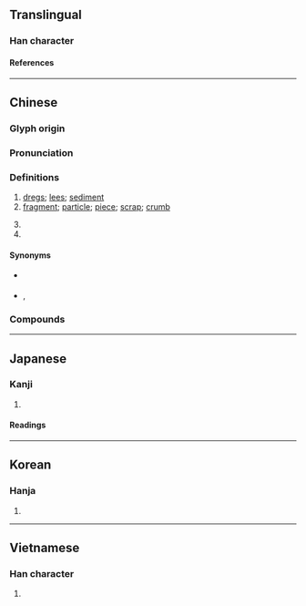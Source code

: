 {{character info/new}}
==Translingual==

===Han character===
{{Han char|rn=85|rad=水|as=09|sn=12|four=34116|canj=EDAM|ids=⿰氵查,⿰氵査}}

====References====
{{Han ref|kx=0634.030|dkj=17767|dj=1041.010|hdz=31670.050|uh=6E23}}

----

==Chinese==
{{zh-forms}}

===Glyph origin===
{{Han etym}}

===Pronunciation===
{{zh-pron
|m=zhā,er=y
|c=zaa1
|mn=qz,tw,xm:che/zz:chee/qz,xm,zz:cha
|mn_note=che/chee - vernacular; cha - literary
|mn-t=za1
|mc=y
|oc=y
|ma=
|cat=n
}}

===Definitions===
{{zh-hanzi}}

# [[dregs]]; [[lees]]; [[sediment]]
# [[fragment]]; [[particle]]; [[piece]]; [[scrap]]; [[crumb]]
#: {{zh-x|蝕 到 連 渣 都 冇||C}}
# {{zh-alt-form|*喳}}
# {{surname|zh}}

====Synonyms====
* {{sense|dregs}} {{zh-l|渣滓}}
* {{sense|fragment}} {{zh-l|碎末}}, {{zh-l|碎屑}}

===Compounds===
{{zh-der|渣滓|滤渣|廢渣|藥渣|爐渣|渣男|渣女|奶渣|渣子|酒渣鼻|酒渣|豆腐渣工程|土得掉渣|學渣|殘渣|礦渣|渣打銀行|豆渣|煤渣|熔渣|麵包渣|殘渣餘孽|豆渣腦筋|人渣|石渣|嘎渣兒|嘎嘎渣渣|油渣子|渣兒|油渣|疙渣兒|沉渣|蔗渣|麻渣|蠟渣|鍋渣}}

{{zh-cat|Intermediate}}

----

==Japanese==

===Kanji===
{{ja-kanji|grade=|rs=水09}}

# {{rfdef|ja|sort=水09}}

====Readings====
{{ja-readings
|on=さ, しゃ
|kun=おり, かす
}}

----

==Korean==

===Hanja===
{{ko-hanja|사}}

# {{rfdef|ko|sort=水09}}

----

==Vietnamese==

===Han character===
{{vi-readings|rs=水09|reading=tra}}

# {{rfdef|vi|sort=水09}}

{{cln|vi|Han tu}}